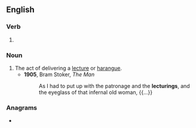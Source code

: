 ==English==

===Verb===
{{head|en|present participle}}

# {{present participle of|lecture|lang=en|nocat=1}}

===Noun===
{{en-noun}}

# The act of delivering a [[lecture]] or [[harangue]].
#* '''1905''', Bram Stoker, ''The Man''
#*: As I had to put up with the patronage and the '''lecturings''', and the eyeglass of that infernal old woman, {{...}}

===Anagrams===
* {{anagrams|en|relucting}}